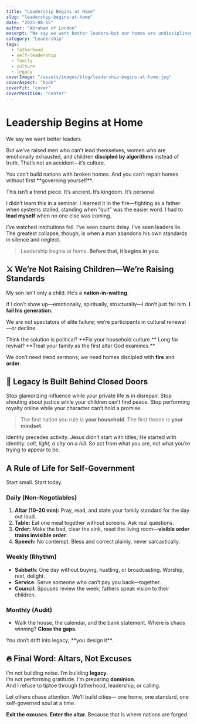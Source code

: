 ```yaml
---
title: "Leadership Begins at Home"
slug: "leadership-begins-at-home"
date: "2025-08-15"
author: "Abraham of London"
excerpt: "We say we want better leaders—but our homes are undisciplined and our children are discipled by algorithms. Leadership begins at home—or it doesn’t begin at all."
category: "Leadership"
tags:
  - fatherhood
  - self-leadership
  - family
  - culture
  - legacy
coverImage: "/assets/images/blog/leadership-begins-at-home.jpg"
coverAspect: "book"
coverFit: "cover"
coverPosition: "center"
---
```


# Leadership Begins at Home

We say we want better leaders.

But we’ve raised men who can’t lead themselves, women who are emotionally exhausted, and children **discipled by algorithms** instead of truth. That’s not an accident—it’s culture.

<PullLine>
  You can’t build nations with broken homes.
  And you can’t repair homes without first **governing yourself**.
</PullLine>

This isn’t a trend piece. It’s ancient. It’s kingdom. It’s personal.

I didn’t learn this in a seminar. I learned it in the fire—fighting as a father when systems stalled, standing when “quit” was the easier word. I had to **lead myself** when no one else was coming.

I’ve watched institutions fail. I’ve seen courts delay. I’ve seen leaders lie.
The greatest collapse, though, is when a man abandons his own standards in silence and neglect.

> Leadership begins at home. **Before that, it begins in you.**

<Rule />

## ⚔ We’re Not Raising Children—We’re Raising Standards

My son isn’t only a child.
He’s a **nation-in-waiting**.

If I don’t show up—emotionally, spiritually, structurally—I don’t just fail him. **I fail his generation.**

We are not spectators of elite failure; we’re participants in cultural renewal—or decline.

<PullLine subtle>
  Think the solution is political? **Fix your household culture.**  
  Long for revival? **Treat your family as the first altar God examines.**
</PullLine>

We don’t need trend sermons; we need homes discipled with **fire** and **order**.

<Rule />

## 🧱 Legacy Is Built Behind Closed Doors

Stop glamorizing influence while your private life is in disrepair.
Stop shouting about justice while your children can’t find peace.
Stop performing royalty online while your character can’t hold a promise.

> The first nation you rule is **your household**. The first throne is **your mindset**.

Identity precedes activity. Jesus didn’t start with titles; He started with identity: *salt, light, a city on a hill*. So act from what you are, not what you’re trying to appear to be.

<Rule />

## A Rule of Life for Self-Government

Start small. Start today.

### Daily (Non-Negotiables)

1. **Altar (10–20 min):** Pray, read, and state your family standard for the day out loud.  
2. **Table:** Eat one meal together without screens. Ask real questions.  
3. **Order:** Make the bed, clear the sink, reset the living room—**visible order trains invisible order**.  
4. **Speech:** No contempt. Bless and correct plainly, never sarcastically.

### Weekly (Rhythm)

- **Sabbath:** One day without buying, hustling, or broadcasting. Worship, rest, delight.  
- **Service:** Serve someone who can’t pay you back—together.  
- **Council:** Spouses review the week; fathers speak vision to their children.

### Monthly (Audit)

- Walk the house, the calendar, and the bank statement. Where is chaos winning? **Close the gaps.**

<PullLine>
  You don’t drift into legacy; **you design it**.
</PullLine>

<Rule />

<ResourcesCTA preset="leadership" />

<Rule />

## 🔥 Final Word: Altars, Not Excuses

I’m not building noise. I’m building **legacy**.  
I’m not performing gratitude. I’m preparing **dominion**.  
And I refuse to tiptoe through fatherhood, leadership, or calling.

<Note tone="key" title="The Charge">
  Let others chase attention. We’ll build cities—  
  one home, one standard, one self-governed soul at a time.
  
  **Exit the excuses. Enter the altar.** Because that is where nations are forged.
</Note>
